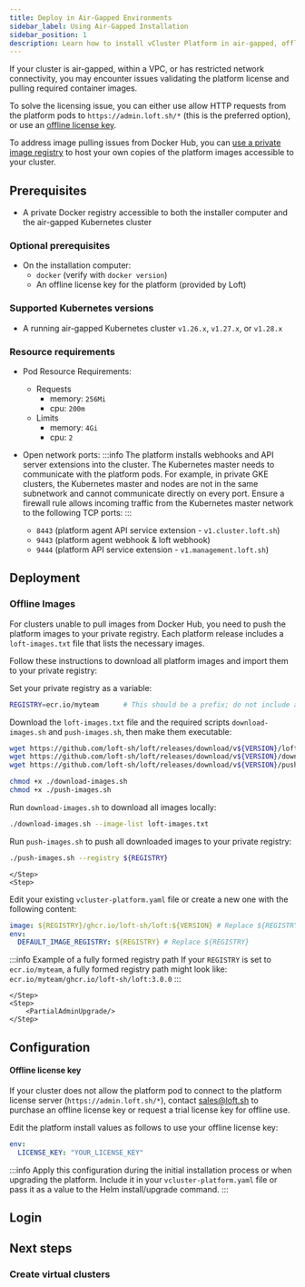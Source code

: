 ```yaml
---
title: Deploy in Air-Gapped Environments
sidebar_label: Using Air-Gapped Installation
sidebar_position: 1
description: Learn how to install vCluster Platform in air-gapped, offline, or VPC environments with restricted network connectivity.
---
```







If your cluster is air-gapped, within a VPC, or has restricted network connectivity, you may encounter issues validating the platform license and pulling required container images.

To solve the licensing issue, you can either use allow HTTP requests from
the platform pods to
`https://admin.loft.sh/*` (this is the preferred option), or use an
[offline license key](#offline-license-key).

To address image pulling issues from Docker Hub, you can [use a private image
registry](#offline-images) to host your own copies of the platform images
accessible to your cluster.

## Prerequisites

<BasePrerequisites />

-  A private Docker registry accessible to both the installer computer and the air-gapped Kubernetes cluster
### Optional prerequisites

- On the installation computer:
  - `docker` (verify with `docker version`)
  - An offline license key for the platform (provided by Loft)

### Supported Kubernetes versions

<!-- TODO:(piotr1215) figure out which versions are supported -->
- A running air-gapped Kubernetes cluster `v1.26.x`, `v1.27.x`, or `v1.28.x`

### Resource requirements

- Pod Resource Requirements:

  - Requests
    - memory: `256Mi`
    - cpu: `200m`
  - Limits
    - memory: `4Gi`
    - cpu: `2`

- Open network ports:
  :::info
  The platform installs webhooks and API server extensions into the cluster. The Kubernetes master needs to communicate with the platform pods. For example, in private GKE clusters, the Kubernetes master and nodes are not in the same subnetwork and cannot communicate directly on every port. Ensure a firewall rule allows incoming traffic from the Kubernetes master network to the following TCP ports:
  :::
  - `8443` (platform agent API service extension - `v1.cluster.loft.sh`)
  - `9443` (platform agent webhook & loft webhook)
  - `9444` (platform API service extension - `v1.management.loft.sh`)

## Deployment

### Offline Images

For clusters unable to pull images from Docker Hub, you need to push the platform images to your private registry. Each platform release includes a `loft-images.txt` file that lists the necessary images.

Follow these instructions to download all platform images and import them to your private registry:

<Flow id="offline-images">
    <Step>
        <PartialAdminSetVersion/>
  </Step>
  <Step>

Set your private registry as a variable:

```bash title="Set private registry"
REGISTRY=ecr.io/myteam      # This should be a prefix; do not include any LOFT_IMAGE paths
```

  </Step>
  <Step>

Download the `loft-images.txt` file and the required scripts `download-images.sh` and `push-images.sh`, then make them executable:

```bash title="Download and prepare scripts"
wget https://github.com/loft-sh/loft/releases/download/v${VERSION}/loft-images.txt
wget https://github.com/loft-sh/loft/releases/download/v${VERSION}/download-images.sh
wget https://github.com/loft-sh/loft/releases/download/v${VERSION}/push-images.sh

chmod +x ./download-images.sh
chmod +x ./push-images.sh
```

  </Step>
  <Step>

Run `download-images.sh` to download all images locally:

```bash title="Download images"
./download-images.sh --image-list loft-images.txt
```

  </Step>
  <Step>

Run `push-images.sh` to push all downloaded images to your private registry:

```bash title="Push images to private registry"
./push-images.sh --registry ${REGISTRY}
```

    </Step>
    <Step>

Edit your existing `vcluster-platform.yaml` file or create a new one with the following content:

```yaml title="vcluster-platform.yaml"
image: ${REGISTRY}/ghcr.io/loft-sh/loft:${VERSION} # Replace ${REGISTRY} and ${VERSION}
env:
  DEFAULT_IMAGE_REGISTRY: ${REGISTRY} # Replace ${REGISTRY}
```

:::info Example of a fully formed registry path
If your `REGISTRY` is set to `ecr.io/myteam`, a fully formed registry path might look like:
`ecr.io/myteam/ghcr.io/loft-sh/loft:3.0.0`
:::

    </Step>
    <Step>
        <PartialAdminUpgrade/>
    </Step>

</Flow>


## Configuration

#### Offline license key

If your cluster does not allow the platform pod to connect to the platform license server (`https://admin.loft.sh/*`), contact [sales@loft.sh](mailto:sales@loft.sh) to purchase an offline license key or request a trial license key for offline use.

Edit the platform install values as follows to use your offline license key:

```yaml title="Offline license configuration"
env:
  LICENSE_KEY: "YOUR_LICENSE_KEY"
```

:::info
Apply this configuration during the initial installation process or when upgrading the platform. Include it in your `vcluster-platform.yaml` file or pass it as a value to the Helm install/upgrade command.
:::
## Login

<LoginAfterHelmInstall />

## Next steps
### Create virtual clusters
<InstallNextSteps />
